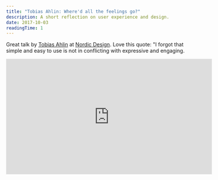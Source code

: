 ```yaml
---
title: "Tobias Ahlin: Where'd all the feelings go?"
description: A short reflection on user experience and design.
date: 2017-10-03
readingTime: 1
---
```


Great talk by <a href="http://tobiasahlin.com">Tobias Ahlin</a> at <a href="http://nordic.design/">Nordic Design</a>. Love this quote:
"I forgot that simple and easy to use is not in conflicting with expressive and engaging.

<iframe width="560" height="315" src="https://www.youtube.com/embed/UBVTRUZ5cTE?rel=0" frameborder="0" allowfullscreen></iframe>